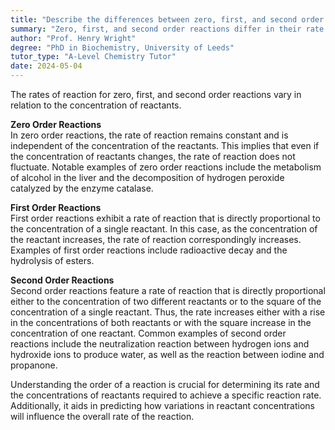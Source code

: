 ```yaml
---
title: "Describe the differences between zero, first, and second order reactions"
summary: "Zero, first, and second order reactions differ in their rate of reaction with respect to the concentration of reactants."
author: "Prof. Henry Wright"
degree: "PhD in Biochemistry, University of Leeds"
tutor_type: "A-Level Chemistry Tutor"
date: 2024-05-04
---
```


The rates of reaction for zero, first, and second order reactions vary in relation to the concentration of reactants. 

**Zero Order Reactions**  
In zero order reactions, the rate of reaction remains constant and is independent of the concentration of the reactants. This implies that even if the concentration of reactants changes, the rate of reaction does not fluctuate. Notable examples of zero order reactions include the metabolism of alcohol in the liver and the decomposition of hydrogen peroxide catalyzed by the enzyme catalase.

**First Order Reactions**  
First order reactions exhibit a rate of reaction that is directly proportional to the concentration of a single reactant. In this case, as the concentration of the reactant increases, the rate of reaction correspondingly increases. Examples of first order reactions include radioactive decay and the hydrolysis of esters.

**Second Order Reactions**  
Second order reactions feature a rate of reaction that is directly proportional either to the concentration of two different reactants or to the square of the concentration of a single reactant. Thus, the rate increases either with a rise in the concentrations of both reactants or with the square increase in the concentration of one reactant. Common examples of second order reactions include the neutralization reaction between hydrogen ions and hydroxide ions to produce water, as well as the reaction between iodine and propanone.

Understanding the order of a reaction is crucial for determining its rate and the concentrations of reactants required to achieve a specific reaction rate. Additionally, it aids in predicting how variations in reactant concentrations will influence the overall rate of the reaction.
    